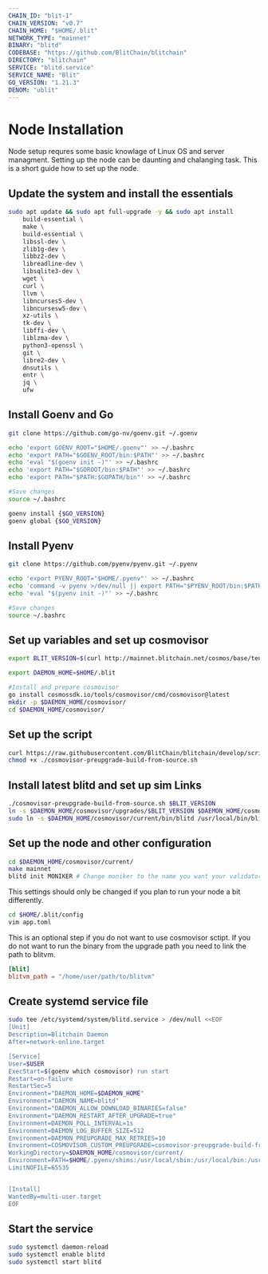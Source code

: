 ```yaml
---
CHAIN_ID: "blit-1"
CHAIN_VERSION: "v0.7"
CHAIN_HOME: "$HOME/.blit"
NETWORK_TYPE: "mainnet"
BINARY: "blitd"
CODEBASE: "https://github.com/BlitChain/blitchain"
DIRECTORY: "blitchain"
SERVICE: "blitd.service"
SERVICE_NAME: "Blit"
GO_VERSION: "1.21.3"
DENOM: "ublit"
---
```


# Node Installation

Node setup requres some basic knowlage of Linux OS and server managment. Setting up the node
can be daunting and chalanging task. This is a short guide how to set up the node.

## Update the system and install the essentials

```bash
sudo apt update && sudo apt full-upgrade -y && sudo apt install 
    build-essential \
    make \
    build-essential \
    libssl-dev \
    zlib1g-dev \
    libbz2-dev \
    libreadline-dev \
    libsqlite3-dev \
    wget \
    curl \
    llvm \
    libncurses5-dev \
    libncursesw5-dev \
    xz-utils \
    tk-dev \
    libffi-dev \
    liblzma-dev \
    python3-openssl \
    git \
    libre2-dev \
    dnsutils \
    entr \
    jq \ 
    ufw 
```

## Install Goenv and Go

```bash
git clone https://github.com/go-nv/goenv.git ~/.goenv

echo 'export GOENV_ROOT="$HOME/.goenv"' >> ~/.bashrc
echo 'export PATH="$GOENV_ROOT/bin:$PATH"' >> ~/.bashrc
echo 'eval "$(goenv init -)"' >> ~/.bashrc
echo 'export PATH="$GOROOT/bin:$PATH"' >> ~/.bashrc
echo 'export PATH="$PATH:$GOPATH/bin"' >> ~/.bashrc

#Save changes
source ~/.bashrc

goenv install {$GO_VERSION}
goenv global {$GO_VERSION}
```

## Install Pyenv

```bash
git clone https://github.com/pyenv/pyenv.git ~/.pyenv

echo 'export PYENV_ROOT="$HOME/.pyenv"' >> ~/.bashrc
echo 'command -v pyenv >/dev/null || export PATH="$PYENV_ROOT/bin:$PATH"' >> ~/.bashrc
echo 'eval "$(pyenv init -)"' >> ~/.bashrc

#Save changes
source ~/.bashrc
```
## Set up variables and set up cosmovisor

```bash
export BLIT_VERSION=$(curl http://mainnet.blitchain.net/cosmos/base/tendermint/v1beta1/node_info | jq -r .application_version.version)

export DAEMON_HOME=$HOME/.blit

#Install and prepare cosmovisor
go install cosmossdk.io/tools/cosmovisor/cmd/cosmovisor@latest
mkdir -p $DAEMON_HOME/cosmovisor/
cd $DAEMON_HOME/cosmovisor/
```
## Set up the script

```bash
curl https://raw.githubusercontent.com/BlitChain/blitchain/develop/scripts/cosmovisor-preupgrade-build-from-source.sh > cosmovisor-preupgrade-build-from-source.sh
chmod +x ./cosmovisor-preupgrade-build-from-source.sh
```
## Install latest blitd and set up sim Links

```bash
./cosmovisor-preupgrade-build-from-source.sh $BLIT_VERSION
ln -s $DAEMON_HOME/cosmovisor/upgrades/$BLIT_VERSION $DAEMON_HOME/cosmovisor/current
sudo ln -s $DAEMON_HOME/cosmovisor/current/bin/blitd /usr/local/bin/blitd -f
```

## Set up the node and other configuration

```bash
cd $DAEMON_HOME/cosmovisor/current/
make mainnet
blitd init MONIKER # Change moniker to the name you want your validator to be recognized
```
This settings should only be changed if you plan to run your node a bit differently.
```bash
cd $HOME/.blit/config
vim app.toml
```
This is an optional step if you do not want to use cosmovisor sctipt.
If you do not want to run the binary from the upgrade path you need
to link the path to blitvm.
```toml
[blit]
blitvm_path = "/home/user/path/to/blitvm"
```
## Create systemd service file

```bash
sudo tee /etc/systemd/system/blitd.service > /dev/null <<EOF
[Unit]
Description=Blitchain Daemon
After=network-online.target

[Service]
User=$USER
ExecStart=$(goenv which cosmovisor) run start
Restart=on-failure
RestartSec=5
Environment="DAEMON_HOME=$DAEMON_HOME"
Environment="DAEMON_NAME=blitd"
Environment="DAEMON_ALLOW_DOWNLOAD_BINARIES=false"
Environment="DAEMON_RESTART_AFTER_UPGRADE=true"
Environment=DAEMON_POLL_INTERVAL=1s
Environment=DAEMON_LOG_BUFFER_SIZE=512
Environment=DAEMON_PREUPGRADE_MAX_RETRIES=10
Environment=COSMOVISOR_CUSTOM_PREUPGRADE=cosmovisor-preupgrade-build-from-source.sh
WorkingDirectory=$DAEMON_HOME/cosmovisor/current/
Environment=PATH=$HOME/.pyenv/shims:/usr/local/sbin:/usr/local/bin:/usr/sbin:/usr/bin:/sbin:/bin
LimitNOFILE=65535


[Install]
WantedBy=multi-user.target
EOF
```

## Start the service

```bash
sudo systemctl daemon-reload
sudo systemctl enable blitd
sudo systemctl start blitd
```
